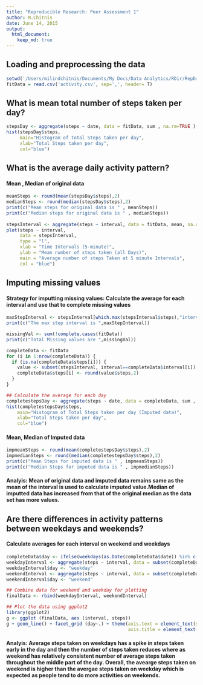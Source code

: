 ```yaml
---
title: "Reproducible Research: Peer Assessment 1"  
author: M.Chitnis  
date: June 14, 2015  
output: 
  html_document:  
    keep_md: true  
---
```



## Loading and preprocessing the data  
```r
setwd('/Users/milindchitnis/Documents/My Docs/Data Analytics/RDir/RepData_PeerAssessment1') 
fitData = read.csv('activity.csv', sep=',', header= T)   
```  

## What is mean total number of steps taken per day?  
```r
stepsDay <- aggregate(steps ~ date, data = fitData, sum , na.rm=TRUE )  
hist(stepsDay$steps, 
     main="Histogram of Total Steps taken per day",
     xlab="Total Steps taken per day",
     col="blue")  
```  

## What is the average daily activity pattern?  
#### Mean , Median of original data
```r
meanSteps <- round(mean(stepsDay$steps),2)
medianSteps <- round(median(stepsDay$steps),2)
print(c("Mean steps for original data is " , meanSteps))
print(c("Median steps for original data is " , medianSteps))
      
stepsInterval <- aggregate(steps ~ interval, data = fitData, mean, na.rm = TRUE)  
plot(steps ~ interval, 
     data = stepsInterval, 
     type = "l", 
     xlab = "Time Intervals (5-minute)", 
     ylab = "Mean number of steps taken (all Days)", 
     main = "Average number of steps Taken at 5 minute Intervals",  
     col = "blue")  

```  

## Imputing missing values  
#### Strategy for imputting missing values: Calculate the average for each interval and use that to complete missing values  
```r
maxStepInterval <- stepsInterval[which.max(stepsInterval$steps),"interval"]  
print(c("The max step interval is ",maxStepInterval))  

missingVal <- sum(!complete.cases(fitData))
print(c("Total Missing values are ",missingVal))

completeData <- fitData
for (i in 1:nrow(completeData)) {
  if (is.na(completeData$steps[i])) {
    value <- subset(stepsInterval, interval==completeData$interval[i])
    completeData$steps[i] <- round(value$steps,2)
  }
}

## Calculate the average for each day
completestepsDay <- aggregate(steps ~ date, data = completeData, sum , na.rm=TRUE )  
hist(completestepsDay$steps, 
    main="Histogram of Total Steps taken per day (Imputed data)",
    xlab="Total Steps taken per day",
    col="blue")
```

#### Mean, Median of Imputed data
```r
impmeanSteps <- round(mean(completestepsDay$steps),2)  
impmedianSteps <- round(median(completestepsDay$steps),2)  
print(c("Mean Steps for imputed data is " , impmeanSteps))  
print(c("Median Steps for imputed data is " , impmedianSteps))  
```  

####  Analyis: Mean of original data and imputed data remains same as the mean of the interval is used to calculate imputed value.Median of imputted data has increased from that of the original median as the data set has more values.

## Are there differences in activity patterns between weekdays and weekends?  
#### Calculate averages for each interval on weekend and weekdays
```r
completeData$day <- ifelse(weekdays(as.Date(completeData$date)) %in% c("Saturday", "Sunday"), "weekend", "weekday")    
weekdayInterval <- aggregate(steps ~ interval, data = subset(completeData, day=="weekday"), mean, na.rm = TRUE)  
weekdayInterval$day <- "weekday"  
weekendInterval <- aggregate(steps ~ interval, data = subset(completeData, day=="weekend"), mean, na.rm = TRUE)  
weekendInterval$day <- "weekend"  

## Combine data for weekend and weekday for plotting
finalData <- rbind(weekdayInterval, weekendInterval)

## Plot the data using ggplot2
library(ggplot2)  
g <- ggplot (finalData, aes (interval, steps))  
g + geom_line() + facet_grid (day~.) + theme(axis.text = element_text(size = 12), 
                                             axis.title = element_text(size = 14)) + labs(y = "Number of Steps") + labs(x = "Interval")
```  

#### Analyis: Average steps taken on weekdays has a spike in steps taken early in the day and then the number of steps taken reduces where as weekend has relatively consistent number of average steps taken throughout the middle part of the day. Overall, the avearge steps taken on weekend is  higher than the avergae steps taken on weekday which is expected as people tend to do more activities on weekends.